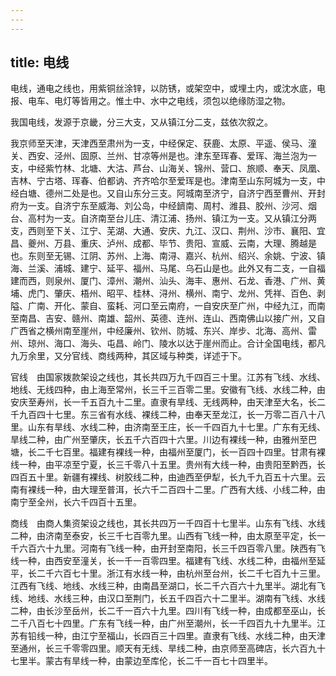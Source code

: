```yaml
---
---
---
```

title: 电线
---



电线，通电之线也，用紫铜丝涂锌，以防锈，或架空中，或埋土内，或沈水底，电报、电车、电灯等皆用之。惟土中、水中之电线，须包以绝缘防湿之物。

我国电线，发源于京畿，分三大支，又从镇江分二支，兹依次叙之。

我京师至天津，天津西至肃州为一支，中经保定、获鹿、太原、平遥、侯马、潼关、西安、泾州、固原、兰州、甘凉等州是也。津东至珲春、爱珲、海兰泡为一支，中经紫竹林、北塘、大沽、芦台、山海关、锦州、营口、旅顺、奉天、凤凰、吉林、宁古塔、珲春、伯都讷、齐齐哈尔至爱珲是也。津南至山东阿城为一支，中经白塘、德州二处是也。又自山东分三支。阿城南至济宁，自济宁西至曹州、开封府为一支。自济宁东至威海、刘公岛，中经鑇南、周村、潍县、胶州、沙河、烟台、高村为一支。自济南至台儿庄、清江浦、扬州、镇江为一支。又从镇江分两支，西则至下关、江宁、芜湖、大通、安庆、九江、汉口、荆州、沙市、襄阳、宜昌、夔州、万县、重庆、泸州、成都、毕节、贵阳、宣威、云南，大理、腾越是也。东则至无锡、江阴、苏州、上海、南浔、嘉兴、杭州、绍兴、余姚、宁波、镇海、兰溪、浦城、建宁、延平、福州、马尾、乌石山是也。此外又有二支，一自福建而西，则泉州、厦门、漳州、潮州、汕头、海丰、惠州、石龙、香港、广州、黄埔、虎门、肇庆、梧州、昭平、桂林、浔州、横州、南宁、龙州、凭祥、百色、剥隘、广南、开化、蒙自、蛮耗、河口至云南府，一自安庆至广州，中经九江，而南至南昌、吉安、赣州、南雄、韶州、英德、连州、连山、西南佛山以接广州，又自广西省之横州南至崖州，中经廉州、钦州、防城、东兴、岸步、北海、高州、雷州、琼州、海口、海头、屯昌、岭门、陵水以达于崖州而止。合计全国电线，都凡九万余里，又分官线、商线两种，其区域与种类，详述于下。

官线　由国家拨款架设之线也，其长共四万九千四百三十里。江苏有飞线、水线、地线、无线四种，由上海至常州，长三千三百零二里。安徽有飞线、水线二种，由安庆至寿州，长一千五百九十二里。直隶有旱线、无线两种，由天津至大名，长二千九百四十七里。东三省有水线、裸线二种，由奉天至龙江，长一万零二百八十八里。山东有旱线、水线二种，由济南至王庄，长一千四百九十七里。广东有无线、旱线二种，由广州至肇庆，长五千六百四十六里。川边有裸线一种，由雅州至巴塘，长二千七百里。福建有裸线一种，由福州至厦门，长一百四十四里。甘肃有裸线一种，由平凉至宁夏，长三千零八十五里。贵州有大线一种，由贵阳至黔西，长四百五十里。新疆有裸线、树胶线二种，由迪西至伊犁，长九千九百五十六里。云南有裸线一种，由大理至普洱，长六千二百四十二里。广西有大线、小线二种，由南宁至全州，长六千四百十五里。

商线　由商人集资架设之线也，其长共四万一千四百十七里半。山东有飞线、水线二种，由济南至泰安，长三千七百零九里。山西有飞线一种，由太原至平定，长一千六百六十九里。河南有飞线一种，由开封至南阳，长三千四百零八里。陕西有飞线一种，由西安至潼关，长一千一百零四里。福建有飞线、水线二种，由福州至延平，长二千六百七十里。浙江有水线一种，由杭州至台州，长二千七百九十三里。江西有飞线、地线、水线三种，由南昌至湖口，长二千六百六十九里半。湖北有飞线、地线、水线三种，由汉口至荆门，长五千四百六十二里半。湖南有飞线、水线二种，由长沙至岳州，长二千一百六十九里。四川有飞线一种，由成都至巫山，长二千八百七十四里。广东有飞线一种，由广州至潮州，长一千四百九十九里半。江苏有铅线一种，由江宁至福山，长四百三十四里。直隶有飞线、水线二种，由天津至通州，长三千零零四里。顺天有无线、旱线二种，由京师至高碑店，长六百九十七里半。蒙古有旱线一种，由蒙边至库伦，长二千一百七十四里半。